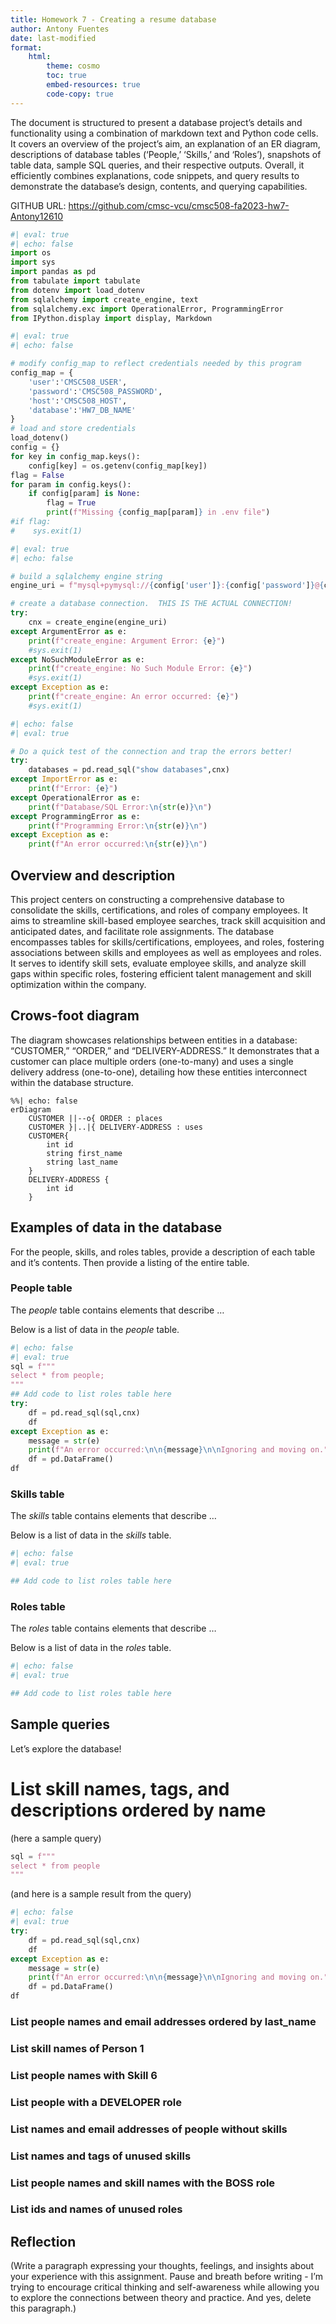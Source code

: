 ```yaml
---
title: Homework 7 - Creating a resume database
author: Antony Fuentes
date: last-modified
format:
    html:
        theme: cosmo
        toc: true
        embed-resources: true
        code-copy: true
---
```


The document is structured to present a database project's details and functionality using a combination of markdown text and Python code cells. It covers an overview of the project's aim, an explanation of an ER diagram, descriptions of database tables ('People,' 'Skills,' and 'Roles'), snapshots of table data, sample SQL queries, and their respective outputs. Overall, it efficiently combines explanations, code snippets, and query results to demonstrate the database's design, contents, and querying capabilities.



GITHUB URL:  <https://github.com/cmsc-vcu/cmsc508-fa2023-hw7-Antony12610>

```python
#| eval: true
#| echo: false
import os
import sys
import pandas as pd
from tabulate import tabulate
from dotenv import load_dotenv
from sqlalchemy import create_engine, text
from sqlalchemy.exc import OperationalError, ProgrammingError
from IPython.display import display, Markdown
```
```python
#| eval: true
#| echo: false

# modify config_map to reflect credentials needed by this program
config_map = {
    'user':'CMSC508_USER',
    'password':'CMSC508_PASSWORD',
    'host':'CMSC508_HOST',
    'database':'HW7_DB_NAME'
}
# load and store credentials
load_dotenv()
config = {}
for key in config_map.keys():
    config[key] = os.getenv(config_map[key])
flag = False
for param in config.keys():
    if config[param] is None:
        flag = True
        print(f"Missing {config_map[param]} in .env file")
#if flag:
#    sys.exit(1)
```
```python
#| eval: true
#| echo: false

# build a sqlalchemy engine string
engine_uri = f"mysql+pymysql://{config['user']}:{config['password']}@{config['host']}/{config['database']}"

# create a database connection.  THIS IS THE ACTUAL CONNECTION!
try:
    cnx = create_engine(engine_uri)
except ArgumentError as e:
    print(f"create_engine: Argument Error: {e}")
    #sys.exit(1)
except NoSuchModuleError as e:
    print(f"create_engine: No Such Module Error: {e}")
    #sys.exit(1)
except Exception as e:
    print(f"create_engine: An error occurred: {e}")
    #sys.exit(1)
```
```python
#| echo: false
#| eval: true

# Do a quick test of the connection and trap the errors better!
try:
    databases = pd.read_sql("show databases",cnx)
except ImportError as e:
    print(f"Error: {e}")
except OperationalError as e:
    print(f"Database/SQL Error:\n{str(e)}\n")
except ProgrammingError as e:
    print(f"Programming Error:\n{str(e)}\n")
except Exception as e:
    print(f"An error occurred:\n{str(e)}\n")

```

## Overview and description

This project centers on constructing a comprehensive database to consolidate the skills, certifications, and roles of company employees. It aims to streamline skill-based employee searches, track skill acquisition and anticipated dates, and facilitate role assignments. The database encompasses tables for skills/certifications, employees, and roles, fostering associations between skills and employees as well as employees and roles. It serves to identify skill sets, evaluate employee skills, and analyze skill gaps within specific roles, fostering efficient talent management and skill optimization within the company.

## Crows-foot diagram

The diagram showcases relationships between entities in a database: "CUSTOMER," "ORDER," and "DELIVERY-ADDRESS." It demonstrates that a customer can place multiple orders (one-to-many) and uses a single delivery address (one-to-one), detailing how these entities interconnect within the database structure.

```mermaid
%%| echo: false
erDiagram
    CUSTOMER ||--o{ ORDER : places
    CUSTOMER }|..|{ DELIVERY-ADDRESS : uses
    CUSTOMER{
        int id
        string first_name
        string last_name
    }
    DELIVERY-ADDRESS {
        int id
    }
```

## Examples of data in the database

For the people, skills, and roles tables, provide a description of each table and it's contents. Then provide a listing of the entire table.

### People table

The *people* table contains elements that describe ... 

Below is a list of data in the *people* table.

```python
#| echo: false
#| eval: true
sql = f"""
select * from people;
"""
## Add code to list roles table here
try:
    df = pd.read_sql(sql,cnx)
    df
except Exception as e:
    message = str(e)
    print(f"An error occurred:\n\n{message}\n\nIgnoring and moving on.")
    df = pd.DataFrame()
df
```

### Skills table

The *skills* table contains elements that describe ... 

Below is a list of data in the *skills* table.

```python
#| echo: false
#| eval: true

## Add code to list roles table here
```

### Roles table

The *roles* table contains elements that describe ... 

Below is a list of data in the *roles* table.

```python
#| echo: false
#| eval: true

## Add code to list roles table here
```


## Sample queries

Let's explore the database!

# List skill names, tags, and descriptions ordered by name

(here a sample query)

```python
sql = f"""
select * from people
"""
```


(and here is a sample result from the query)

```python
#| echo: false
#| eval: true
try:
    df = pd.read_sql(sql,cnx)
    df
except Exception as e:
    message = str(e)
    print(f"An error occurred:\n\n{message}\n\nIgnoring and moving on.")
    df = pd.DataFrame()
df

```


### List people names and email addresses ordered by last_name


### List skill names of Person 1


### List people names with Skill 6


### List people with a DEVELOPER role


### List names and email addresses of people without skills


### List names and tags of unused skills


### List people names and skill names with the BOSS role


### List ids and names of unused roles


## Reflection

(Write a paragraph expressing your thoughts, feelings, and insights about your experience with this assignment.  Pause and breath before writing - I'm trying to encourage critical thinking and self-awareness while allowing you to explore the connections between theory and practice. And yes, delete this paragraph.)

